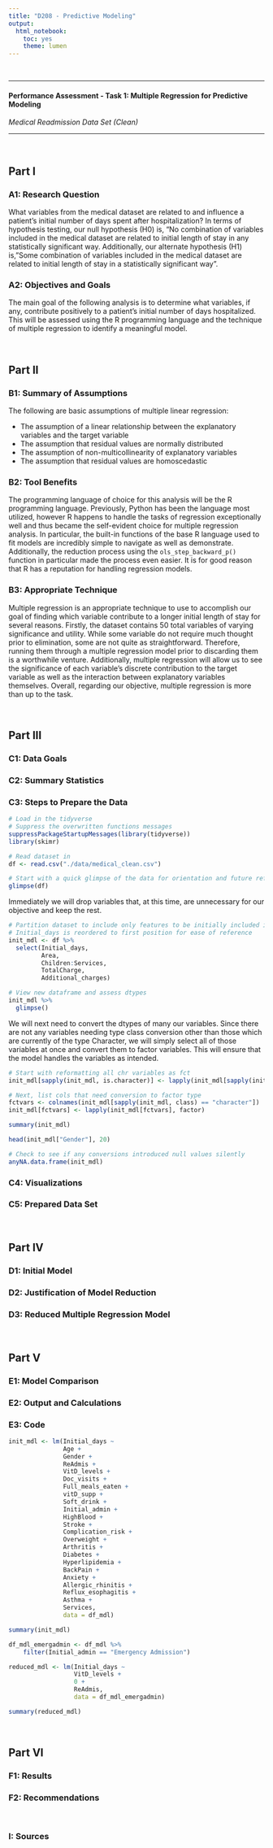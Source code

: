 ```yaml
---
title: "D208 - Predictive Modeling"
output: 
  html_notebook: 
    toc: yes
    theme: lumen
---
```


</br>

------------------------------------------------------------------------

#### **Performance Assessment - Task 1: Multiple Regression for Predictive Modeling**

*Medical Readmission Data Set (Clean)*

------------------------------------------------------------------------

</br>

## Part I

### A1: Research Question

What variables from the medical dataset are related to and influence a patient's initial number of days spent after hospitalization? In terms of hypothesis testing, our null hypothesis (H0) is, "No combination of variables included in the medical dataset are related to initial length of stay in any statistically significant way. Additionally, our alternate hypothesis (H1) is, "Some combination of variables included in the medical dataset are related to initial length of stay in a statistically significant way".

### A2: Objectives and Goals

The main goal of the following analysis is to determine what variables, if any, contribute positively to a patient's initial number of days hospitalized. This will be assessed using the R programming language and the technique of multiple regression to identify a meaningful model.

</br>

## Part II

### B1: Summary of Assumptions

The following are basic assumptions of multiple linear regression:

-   The assumption of a linear relationship between the explanatory variables and the target variable
-   The assumption that residual values are normally distributed
-   The assumption of non-multicollinearity of explanatory variables
-   The assumption that residual values are homoscedastic

### B2: Tool Benefits

The programming language of choice for this analysis will be the R programming language. Previously, Python has been the language most utilized, however R happens to handle the tasks of regression exceptionally well and thus became the self-evident choice for multiple regression analysis. In particular, the built-in functions of the base R language used to fit models are incredibly simple to navigate as well as demonstrate. Additionally, the reduction process using the `ols_step_backward_p()` function in particular made the process even easier. It is for good reason that R has a reputation for handling regression models.

### B3: Appropriate Technique

Multiple regression is an appropriate technique to use to accomplish our goal of finding which variable contribute to a longer initial length of stay for several reasons. Firstly, the dataset contains 50 total variables of varying significance and utility. While some variable do not require much thought prior to elimination, some are not quite as straightforward. Therefore, running them through a multiple regression model prior to discarding them is a worthwhile venture. Additionally, multiple regression will allow us to see the significance of each variable's discrete contribution to the target variable as well as the interaction between explanatory variables themselves. Overall, regarding our objective, multiple regression is more than up to the task.

</br>

## Part III

### C1: Data Goals

### C2: Summary Statistics

### C3: Steps to Prepare the Data

```r
# Load in the tidyverse
# Suppress the overwritten functions messages
suppressPackageStartupMessages(library(tidyverse))
library(skimr)
```

```r
# Read dataset in
df <- read.csv("./data/medical_clean.csv")
```

```r
# Start with a quick glimpse of the data for orientation and future reference
glimpse(df)
```

Immediately we will drop variables that, at this time, are unnecessary for our objective and keep the rest.

```r
# Partition dataset to include only features to be initially included in model
# Initial_days is reordered to first position for ease of reference
init_mdl <- df %>%
  select(Initial_days,
         Area,
         Children:Services,
         TotalCharge,
         Additional_charges)
```

```r
# View new dataframe and assess dtypes
init_mdl %>%
  glimpse()
```

We will next need to convert the dtypes of many our variables. Since there are not any variables needing type class conversion other than those which are currently of the type Character, we will simply select all of those variables at once and convert them to factor variables. This will ensure that the model handles the variables as intended.

```r
# Start with reformatting all chr variables as fct
init_mdl[sapply(init_mdl, is.character)] <- lapply(init_mdl[sapply(init_mdl, is.character)], as.factor)

# Next, list cols that need conversion to factor type
fctvars <- colnames(init_mdl[sapply(init_mdl, class) == "character"])
init_mdl[fctvars] <- lapply(init_mdl[fctvars], factor)

summary(init_mdl)
```

```r
head(init_mdl["Gender"], 20)
```

```r
# Check to see if any conversions introduced null values silently 
anyNA.data.frame(init_mdl)
```

### C4: Visualizations

### C5: Prepared Data Set

</br>

## Part IV

### D1: Initial Model

### D2: Justification of Model Reduction

### D3: Reduced Multiple Regression Model

</br>

## Part V

### E1: Model Comparison

### E2: Output and Calculations

### E3: Code

```r
init_mdl <- lm(Initial_days ~
               Age +
               Gender +
               ReAdmis +
               VitD_levels +
               Doc_visits +
               Full_meals_eaten +
               vitD_supp +
               Soft_drink +
               Initial_admin +
               HighBlood +
               Stroke +
               Complication_risk +
               Overweight +
               Arthritis +
               Diabetes +
               Hyperlipidemia +
               BackPain +
               Anxiety +
               Allergic_rhinitis +
               Reflux_esophagitis +
               Asthma +
               Services,
               data = df_mdl)

summary(init_mdl)
```

```r
df_mdl_emergadmin <- df_mdl %>%
    filter(Initial_admin == "Emergency Admission")
```

```r
reduced_mdl <- lm(Initial_days ~
                  VitD_levels +
                  0 +
                  ReAdmis,
                  data = df_mdl_emergadmin)

summary(reduced_mdl)
```

</br>

## Part VI

### F1: Results

### F2: Recommendations

</br>

### I: Sources
